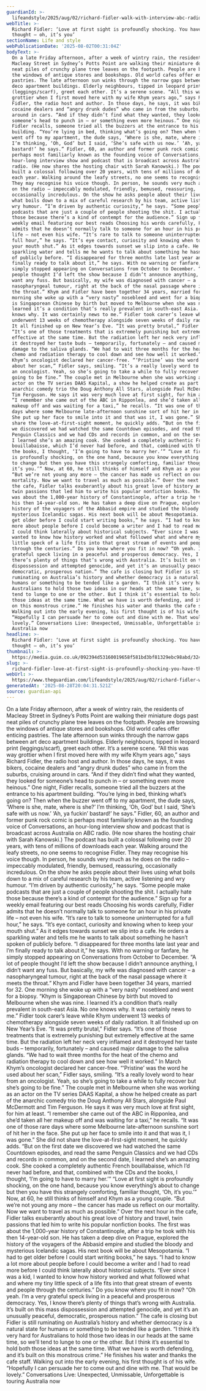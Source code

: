 ```yaml
---
guardianId: >-
  lifeandstyle/2025/aug/02/richard-fidler-walk-with-interview-abc-radio-conversations-host
webTitle: >-
  Richard Fidler: ‘Love at first sight is profoundly shocking. You have this
  thought – oh, it’s you’
sectionName: Life and style
webPublicationDate: '2025-08-02T00:31:04Z'
bodyText: >-
  On a late Friday afternoon, after a week of wintry rain, the residents of
  Macleay Street in Sydney’s Potts Point are walking their miniature dogs past
  neat piles of crunchy plane tree leaves on the footpath. People are browsing
  the windows of antique stores and bookshops. Old world cafes offer enticing
  pastries. The late afternoon sun winks through the narrow gaps between art
  deco apartment buildings. Elderly neighbours, tipped in leopard print
  (leggings/scarf), greet each other. It’s a serene scene. “All this was way
  grottier when I first moved here with my wife Khym years ago,” says Richard
  Fidler, the radio host and author. In those days, he says, it was bikers,
  cocaine dealers and “angry drunk dudes” who came in from the suburbs, cruising
  around in cars. “And if they didn’t find what they wanted, they looked for
  someone’s head to punch in – or something even more heinous.” One night,
  Fidler recalls, someone tried all the buzzers at the entrance to his apartment
  building. “You’re lying in bed, thinking what’s going on? Then when the buzzer
  went off to my apartment, the dude says, ‘Where is she, mate, where is she?’
  I’m thinking, ‘Oh, God’ but I said, ‘She’s safe with us now.’ ‘Ah, ya fuckin’
  bastard!’ he says.” Fidler, 60, an author and former punk rock comic is
  perhaps most familiarly known as the founding voice of Conversations, an
  hour-long interview show and podcast that is broadcast across Australia on ABC
  radio. (He now shares the hosting chair with Sarah Kanowski.) The podcast has
  built a colossal following over 20 years, with tens of millions of downloads
  each year. Walking around the leafy streets, no one seems to recognise Fidler.
  They may recognise his voice though. In person, he sounds very much as he does
  on the radio – impeccably modulated, friendly, bemused, reassuring,
  occasionally incredulous. On the show he asks people about their lives using
  what boils down to a mix of careful research by his team, active listening and
  wry humour. “I’m driven by authentic curiosity,” he says. “Some people make
  podcasts that are just a couple of people shooting the shit. I actually hate
  those because there’s a kind of contempt for the audience.” Sign up for a
  weekly email featuring our best reads Choosing his words carefully, Fidler
  admits that he doesn’t normally talk to someone for an hour in his private
  life – not even his wife. “It’s rare to talk to someone uninterrupted for a
  full hour,” he says. “It’s eye contact, curiosity and knowing when to keep
  your mouth shut.” As it edges towards sunset we slip into a cafe. He orders a
  sparkling water and tells me he wants to talk about something he hasn’t spoken
  of publicly before. “I disappeared for three months late last year and I’m
  finally ready to talk about it,” he says. With no warning or fanfare, he
  simply stopped appearing on Conversations from October to December. “A lot of
  people thought I’d left the show because I didn’t announce anything, I didn’t
  want any fuss. But basically, my wife was diagnosed with cancer – a
  nasopharyngeal tumour, right at the back of the nasal passage where it meets
  the throat.” Khym and Fidler have been together 34 years, married for 32. One
  morning she woke up with a “very nasty” nosebleed and went for a biopsy. “Khym
  is Singaporean Chinese by birth but moved to Melbourne when she was nine. I
  learned it’s a condition that’s really prevalent in south-east Asia. No one
  knows why. It was certainly news to me.” Fidler took carer’s leave while Khym
  underwent 13 weeks of chemotherapy alongside seven weeks of daily radiation.
  It all finished up on New Year’s Eve. “It was pretty brutal,” Fidler says.
  “It’s one of those treatments that is extremely punishing but extremely
  effective at the same time. But the radiation left her neck very inflamed and
  it destroyed her taste buds – temporarily, fortunately – and caused major
  damage to the saliva glands. “We had to wait three months for the heat of the
  chemo and radiation therapy to cool down and see how well it worked.” In March
  Khym’s oncologist declared her cancer-free. “‘Pristine’ was the word he used
  about her scan,” Fidler says, smiling. “It’s a really lovely word to hear from
  an oncologist. Yeah, so she’s going to take a while to fully recover but she’s
  going to be fine.” The couple met in Melbourne when she was working as an
  actor on the TV series DAAS Kapital, a show he helped create as part of the
  anarchic comedy trio the Doug Anthony All Stars, alongside Paul McDermott and
  Tim Ferguson. He says it was very much love at first sight, for him at least.
  “I remember she came out of the ABC in Ripponlea, and she’d taken all her
  makeup off and was waiting for a taxi,” he recalls. “It was one of those rare
  days where some Melbourne late-afternoon sunshine sort of hit her in the face.
  She put up her face to smile into it and that was it, I was gone.” She did not
  share the love-at-first-sight moment, he quickly adds. “But on the first date
  we discovered we had watched the same Countdown episodes, and read the same
  Penguin Classics and we had CDs and records in common, and on the second date,
  I learned she’s an amazing cook. She cooked a completely authentic French
  bouillabaisse, which I’d never had before, and that, combined with the CDs and
  the books, I thought, ‘I’m going to have to marry her.’” “Love at first sight
  is profoundly shocking, on the one hand, because you know everything’s about
  to change but then you have this strangely comforting, familiar thought, ‘Oh,
  it’s you.’” Now, at 60, he still thinks of himself and Khym as a young couple.
  “But we’re not young any more – the cancer has made us reflect on our
  mortality. Now we want to travel as much as possible.” Over the next hour in
  the cafe, Fidler talks exuberantly about his great love of history and travel,
  twin passions that led him to write his popular nonfiction books. The first
  was about the 1,000-year history of Constantinople, after a trip he took with
  his then 14-year-old son. He has taken a deep dive on Prague, explored the
  history of the voyagers of the Abbasid empire and studied the bloody and
  mysterious Icelandic sagas. His next book will be about Mesopotamia. “I had to
  get older before I could start writing books,” he says. “I had to know a lot
  more about people before I could become a writer and I had to read more before
  I could think laterally about historical subjects. “Ever since I was a kid, I
  wanted to know how history worked and what followed what and where my tiny
  little speck of a life fits into that great stream of events and people
  through the centuries.” Do you know where you fit in now? “Oh yeah. I’m a very
  grateful speck living in a peaceful and prosperous democracy. Yes, I know
  there’s plenty of things that’s wrong with Australia. It’s built on this mass
  dispossession and attempted genocide, and yet it’s an unusually peaceful,
  democratic, prosperous nation.” The cafe is closing but Fidler is still
  ruminating on Australia’s history and whether democracy is a natural state for
  humans or something to be tended like a garden. “I think it’s very hard for
  Australians to hold those two ideas in our heads at the same time, so we’ll
  tend to lunge to one or the other. But I think it’s essential to hold both
  those ideas at the same time. What we have is worth defending, and it’s built
  on this monstrous crime.” He finishes his water and thanks the cafe staff.
  Walking out into the early evening, his first thought is of his wife.
  “Hopefully I can persuade her to come out and dine with me. That would be
  lovely.” Conversations Live: Unexpected, Unmissable, Unforgettable is touring
  Australia now
headline: >-
  Richard Fidler: ‘Love at first sight is profoundly shocking. You have this
  thought – oh, it’s you’
thumbnail: >-
  https://media.guim.co.uk/092394d53160019658f581bd3bf81329ebc98abd/324_0_2461_1970/500.jpg
slug: >-
  richard-fidler-love-at-first-sight-is-profoundly-shocking-you-have-this-thought-oh-its-you
webUrl: >-
  https://www.theguardian.com/lifeandstyle/2025/aug/02/richard-fidler-walk-with-interview-abc-radio-conversations-host
generatedAt: '2025-08-28T20:04:31.521Z'
source: guardian-api
---
```

On a late Friday afternoon, after a week of wintry rain, the residents of Macleay Street in Sydney’s Potts Point are walking their miniature dogs past neat piles of crunchy plane tree leaves on the footpath. People are browsing the windows of antique stores and bookshops. Old world cafes offer enticing pastries. The late afternoon sun winks through the narrow gaps between art deco apartment buildings. Elderly neighbours, tipped in leopard print (leggings/scarf), greet each other. It’s a serene scene. “All this was way grottier when I first moved here with my wife Khym years ago,” says Richard Fidler, the radio host and author. In those days, he says, it was bikers, cocaine dealers and “angry drunk dudes” who came in from the suburbs, cruising around in cars. “And if they didn’t find what they wanted, they looked for someone’s head to punch in – or something even more heinous.” One night, Fidler recalls, someone tried all the buzzers at the entrance to his apartment building. “You’re lying in bed, thinking what’s going on? Then when the buzzer went off to my apartment, the dude says, ‘Where is she, mate, where is she?’ I’m thinking, ‘Oh, God’ but I said, ‘She’s safe with us now.’ ‘Ah, ya fuckin’ bastard!’ he says.” Fidler, 60, an author and former punk rock comic is perhaps most familiarly known as the founding voice of Conversations, an hour-long interview show and podcast that is broadcast across Australia on ABC radio. (He now shares the hosting chair with Sarah Kanowski.) The podcast has built a colossal following over 20 years, with tens of millions of downloads each year. Walking around the leafy streets, no one seems to recognise Fidler. They may recognise his voice though. In person, he sounds very much as he does on the radio – impeccably modulated, friendly, bemused, reassuring, occasionally incredulous. On the show he asks people about their lives using what boils down to a mix of careful research by his team, active listening and wry humour. “I’m driven by authentic curiosity,” he says. “Some people make podcasts that are just a couple of people shooting the shit. I actually hate those because there’s a kind of contempt for the audience.” Sign up for a weekly email featuring our best reads Choosing his words carefully, Fidler admits that he doesn’t normally talk to someone for an hour in his private life – not even his wife. “It’s rare to talk to someone uninterrupted for a full hour,” he says. “It’s eye contact, curiosity and knowing when to keep your mouth shut.” As it edges towards sunset we slip into a cafe. He orders a sparkling water and tells me he wants to talk about something he hasn’t spoken of publicly before. “I disappeared for three months late last year and I’m finally ready to talk about it,” he says. With no warning or fanfare, he simply stopped appearing on Conversations from October to December. “A lot of people thought I’d left the show because I didn’t announce anything, I didn’t want any fuss. But basically, my wife was diagnosed with cancer – a nasopharyngeal tumour, right at the back of the nasal passage where it meets the throat.” Khym and Fidler have been together 34 years, married for 32. One morning she woke up with a “very nasty” nosebleed and went for a biopsy. “Khym is Singaporean Chinese by birth but moved to Melbourne when she was nine. I learned it’s a condition that’s really prevalent in south-east Asia. No one knows why. It was certainly news to me.” Fidler took carer’s leave while Khym underwent 13 weeks of chemotherapy alongside seven weeks of daily radiation. It all finished up on New Year’s Eve. “It was pretty brutal,” Fidler says. “It’s one of those treatments that is extremely punishing but extremely effective at the same time. But the radiation left her neck very inflamed and it destroyed her taste buds – temporarily, fortunately – and caused major damage to the saliva glands. “We had to wait three months for the heat of the chemo and radiation therapy to cool down and see how well it worked.” In March Khym’s oncologist declared her cancer-free. “‘Pristine’ was the word he used about her scan,” Fidler says, smiling. “It’s a really lovely word to hear from an oncologist. Yeah, so she’s going to take a while to fully recover but she’s going to be fine.” The couple met in Melbourne when she was working as an actor on the TV series DAAS Kapital, a show he helped create as part of the anarchic comedy trio the Doug Anthony All Stars, alongside Paul McDermott and Tim Ferguson. He says it was very much love at first sight, for him at least. “I remember she came out of the ABC in Ripponlea, and she’d taken all her makeup off and was waiting for a taxi,” he recalls. “It was one of those rare days where some Melbourne late-afternoon sunshine sort of hit her in the face. She put up her face to smile into it and that was it, I was gone.” She did not share the love-at-first-sight moment, he quickly adds. “But on the first date we discovered we had watched the same Countdown episodes, and read the same Penguin Classics and we had CDs and records in common, and on the second date, I learned she’s an amazing cook. She cooked a completely authentic French bouillabaisse, which I’d never had before, and that, combined with the CDs and the books, I thought, ‘I’m going to have to marry her.’” “Love at first sight is profoundly shocking, on the one hand, because you know everything’s about to change but then you have this strangely comforting, familiar thought, ‘Oh, it’s you.’” Now, at 60, he still thinks of himself and Khym as a young couple. “But we’re not young any more – the cancer has made us reflect on our mortality. Now we want to travel as much as possible.” Over the next hour in the cafe, Fidler talks exuberantly about his great love of history and travel, twin passions that led him to write his popular nonfiction books. The first was about the 1,000-year history of Constantinople, after a trip he took with his then 14-year-old son. He has taken a deep dive on Prague, explored the history of the voyagers of the Abbasid empire and studied the bloody and mysterious Icelandic sagas. His next book will be about Mesopotamia. “I had to get older before I could start writing books,” he says. “I had to know a lot more about people before I could become a writer and I had to read more before I could think laterally about historical subjects. “Ever since I was a kid, I wanted to know how history worked and what followed what and where my tiny little speck of a life fits into that great stream of events and people through the centuries.” Do you know where you fit in now? “Oh yeah. I’m a very grateful speck living in a peaceful and prosperous democracy. Yes, I know there’s plenty of things that’s wrong with Australia. It’s built on this mass dispossession and attempted genocide, and yet it’s an unusually peaceful, democratic, prosperous nation.” The cafe is closing but Fidler is still ruminating on Australia’s history and whether democracy is a natural state for humans or something to be tended like a garden. “I think it’s very hard for Australians to hold those two ideas in our heads at the same time, so we’ll tend to lunge to one or the other. But I think it’s essential to hold both those ideas at the same time. What we have is worth defending, and it’s built on this monstrous crime.” He finishes his water and thanks the cafe staff. Walking out into the early evening, his first thought is of his wife. “Hopefully I can persuade her to come out and dine with me. That would be lovely.” Conversations Live: Unexpected, Unmissable, Unforgettable is touring Australia now
